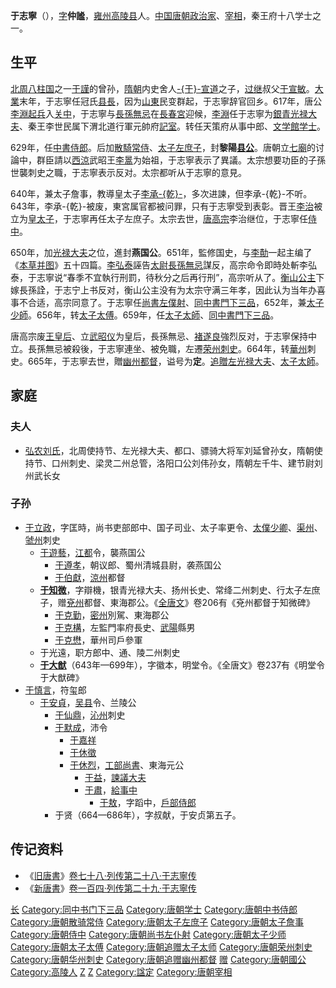 {{noteTA
|reason=5
|T=zh-hans:于志宁; zh-hant:于志寧;
|3=zh-hans:于; zh-hant:于;
}}{{Dablink|此人物姓“[[于姓|-{于}-]]”（发音：Yú<!-- 请参看《国语辞典》及《现代汉语词典》-->）而不是“[[於姓|-{於}-]]”。}}
{{Infobox_Person
| name = 于志寧
|image=
|box_width=
|occupation= 政治人物
| period = 7世纪 
|birth_name=
| other_names =
| Sex = 男
|birth_date= 588年
|birth_place=雍州高陵
|death_date= {{death date and age|665|12|2|588|0|0}}
|death_place=華州
| nationality =唐朝
| residence = 
| party = 
| religion = 
| spouse = 
| relatives =父：隋内史舍人 [[于宣道|-{于}-宣道]]<br>曾祖父：[[北周|北周]][[八柱国|八柱国]] [[于謹|-{于}-謹]]
| educate = 
| past = 隋朝冠氏县長<br>銀青光禄大夫<br>渭北道行軍元帥府記室<br>天策府从事中郎、文学館学士<br>[[中書侍郎|中書侍郎]]<br>[[散騎常侍|散騎常侍]]、[[太子|太子]]左庶子<br>黎陽县公兼太子詹事<br>太子左[[庶子|庶子]]<br>侍中加[[光禄大夫|光禄大夫]]<br>燕国公<br>[[尚書左僕射|尚書左僕射]]<br>[[同中書門下三品|同中書門下三品]]兼[[太子少師|太子少師]]<br>太子太傅<br>太子太師<br>降為[[荣州|荣州]]刺史<br>[[華州|華州]]刺史
| work =《[[唐本草|本草并图]]》
| award =
}}
'''于志寧'''（{{bd|588年||665年|12月2日|catIdx=Y于}}），[[表字|字]]'''仲謐'''，[[雍州_(后赵)|雍州]][[高陵县|高陵县]]人。[[中国|中国]][[唐朝|唐朝]][[政治家|政治家]]、[[宰相|宰相]]，秦王府十八学士之一。

== 生平 ==

[[北周|北周]][[八柱国|八柱国]]之一[[于謹|于謹]]的曾孙，[[隋朝|隋朝]]内史舍人[[于宣道|-{于}-宣道]]之子，[[过继|过继]]叔父[[于宣敏|于宣敏]]。[[大业_(年号)|大業]]末年，于志寧任冠氏[[县長|县長]]，因为[[山東|山東]]民变群起，于志寧辞官回乡。617年，唐公[[李淵起兵|李淵起兵]]入[[关中|关中]]，于志寧与[[長孫無忌|長孫無忌]]在[[长春宫_(陕西)|長春宮]]迎候，[[李淵|李淵]]任于志寧为[[銀青光禄大夫|銀青光禄大夫]]、秦王李世民属下渭北道行軍元帥府[[記室|記室]]。转任天策府从事中郎、[[文学館学士|文学館学士]]。

629年，任[[中書侍郎|中書侍郎]]。后加[[散騎常侍|散騎常侍]]、[[太子左庶子|太子左庶子]]，封'''黎陽[[县公|县公]]'''。唐朝立[[七廟|七廟]]的讨論中，群臣請以[[西涼|西涼]]武昭王[[李暠|李暠]]为始祖，于志寧表示了異議。太宗想要功臣的子孫世襲刺史之職，于志寧表示反对。太宗都听从于志寧的意見。

640年，兼太子詹事，教導皇太子[[李承乾|李承-{乾}-]]，多次进諫，但李承-{乾}-不听。643年，李承-{乾}-被废，東宮属官都被问罪，只有于志寧受到表彰。晋王[[唐高宗|李治]]被立为[[皇太子|皇太子]]，于志寧再任太子左庶子。太宗去世，[[唐高宗|唐高宗]]李治继位，于志寧任[[侍中|侍中]]。

650年，加[[光禄大夫|光禄大夫]]之位，進封'''燕国公'''。651年，監修国史，与[[李勣|李勣]]一起主编了《[[唐本草|本草并图]]》五十四篇。[[李弘泰|李弘泰]]誣告[[太尉|太尉]][[長孫無忌|長孫無忌]]謀反，高宗命令即時处斬李弘泰，于志寧说“春季不宜執行刑罰，待秋分之后再行刑”，高宗听从了。[[衡山公主|衡山公主]]下嫁長孫詮，于志宁上书反对，衡山公主没有为太宗守满三年孝，因此认为当年办喜事不合适，高宗同意了。于志寧任[[尚書左僕射|尚書左僕射]]、[[同中書門下三品|同中書門下三品]]，652年，兼[[太子少師|太子少師]]。656年，转[[太子太傅|太子太傅]]。659年，任[[太子太師|太子太師]]、[[同中書門下三品|同中書門下三品]]。

唐高宗废[[王皇后_(唐高宗)|王皇后]]、立[[武则天|武昭仪]]为皇后，長孫無忌、[[褚遂良|褚遂良]]強烈反对，于志寧保持中立。長孫無忌被殺後，于志寧連坐、被免職，左遷[[荣州_(四川)|荣州]][[刺史|刺史]]。664年，转[[华州_(华县)|華州]]刺史。665年，于志寧去世，贈[[幽州|幽州]][[都督|都督]]，谥号为'''定'''。[[追贈|追贈]][[光祿大夫|左光禄大夫]]、[[太子太師|太子太師]]。

==家庭==
===夫人===
*[[弘农刘氏|弘农刘氏]]，北周使持节、左光禄大夫、都口、骠骑大将军刘延曾孙女，隋朝使持节、口州刺史、梁灵二州总管，洛阳口公刘伟孙女，隋朝左千牛、建节尉刘州武长女

=== 子孙 ===
*[[于立政|于立政]]，字匡時，尚书吏部郎中、国子司业、太子率更令、[[太僕少卿|太僕少卿]]、[[渠州|渠州]]、[[虢州|虢州]]刺史
**[[于遊藝|于遊藝]]，[[江都|江都]]令，襲燕国公
***[[于遵孝|于遵孝]]，朝议郎、蜀州清城县尉，袭燕国公
***[[于伯獻|于伯獻]]，[[涼州|涼州]]都督
**'''[[于知微|于知微]]'''，字辯機，银青光禄大夫、扬州长史、常绛二州刺史、行太子左庶子，赠[[兗州|兗州]]都督、東海郡公。《[[全唐文|全唐文]]》卷206有《兗州都督于知微碑》
***[[于克勤|于克勤]]，[[密州|密州]]別駕、東海郡公
***[[于克構|于克構]]，左監門率府長史、[[武陽|武陽]]縣男
***[[于克懋|于克懋]]，華州司戶參軍
**于光遠，职方郎中、通、陵二州刺史
**'''[[于大猷|于大猷]]'''（643年—699年），字徽本，明堂令。《全唐文》卷237有《明堂令于大猷碑》
*[[于慎言|于慎言]]，符玺郎
**[[于安貞|于安貞]]，[[吴县|吴县]]令、兰陵公
***[[于仙鼎|于仙鼎]]，[[沁州|沁州]]刺史
***[[于默成|于默成]]，沛令
****[[于嘉祥|于嘉祥]]
****[[于休徵|于休徵]]
****[[于休烈|于休烈]]，[[工部尚書|工部尚書]]、東海元公
*****[[于益|于益]]，[[諫議大夫|諫議大夫]]
*****[[于肅|于肅]]，[[給事中|給事中]]
******[[于敖|于敖]]，字蹈中，[[戶部侍郎|戶部侍郎]]
***于贤（664—686年），字叔献，于安贞第五子。

== 传记资料 ==
{{Wikisource author}}
*《[[旧唐書|旧唐書]]》[[s:旧唐书/卷78|卷七十八·列传第二十八·于志寧传]] 
*《[[新唐書|新唐書]]》[[s:新唐书/卷104|卷一百四·列传第二十九·于志寧传]] 
{{start box}}
{{s-before|[[李勣|李勣]]}}
{{s-title|[[唐朝|唐朝]][[尚书左仆射|尚书左仆射]]|651年—659年}}
{{s-after|[[刘仁轨|刘仁轨]]}}
{{end box}}
{{十八學士}}
{{DEFAULTSORT:Y}}
[[Category:隋朝县令|长]]
[[Category:同中书门下三品|Category:同中书门下三品]]
[[Category:唐朝学士|Category:唐朝学士]]
[[Category:唐朝中书侍郎|Category:唐朝中书侍郎]]
[[Category:唐朝散骑常侍|Category:唐朝散骑常侍]]
[[Category:唐朝太子左庶子|Category:唐朝太子左庶子]]
[[Category:唐朝太子詹事|Category:唐朝太子詹事]]
[[Category:唐朝侍中|Category:唐朝侍中]]
[[Category:唐朝尚书左仆射|Category:唐朝尚书左仆射]]
[[Category:唐朝太子少师|Category:唐朝太子少师]]
[[Category:唐朝太子太傅|Category:唐朝太子太傅]]
[[Category:唐朝追赠太子太师|Category:唐朝追赠太子太师]]
[[Category:唐朝荣州刺史|Category:唐朝荣州刺史]]
[[Category:唐朝华州刺史|Category:唐朝华州刺史]]
[[Category:唐朝追赠幽州都督|Category:唐朝追赠幽州都督]]
[[Category:唐朝左光禄大夫|赠]]
[[Category:唐朝國公|Category:唐朝國公]]
[[Category:高陵人|Category:高陵人]]
[[Category:河南于氏|Z]]
[[Category:于姓|Z]]
[[Category:諡定|Category:諡定]]
[[Category:唐朝宰相|Category:唐朝宰相]]